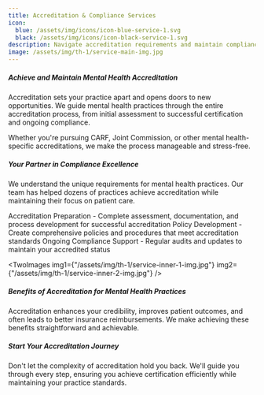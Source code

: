 ```yaml
---
title: Accreditation & Compliance Services
icon:
  blue: /assets/img/icons/icon-blue-service-1.svg
  black: /assets/img/icons/icon-black-service-1.svg
description: Navigate accreditation requirements and maintain compliance with expert guidance tailored for mental health practices
image: /assets/img/th-1/service-main-img.jpg
---
```



##### Achieve and Maintain Mental Health Accreditation

Accreditation sets your practice apart and opens doors to new opportunities. We guide mental health practices through the entire accreditation process, from initial assessment to successful certification and ongoing compliance.

Whether you're pursuing CARF, Joint Commission, or other mental health-specific accreditations, we make the process manageable and stress-free.

##### Your Partner in Compliance Excellence

We understand the unique requirements for mental health practices. Our team has helped dozens of practices achieve accreditation while maintaining their focus on patient care.

<div class="font-semibold text-ColorBlack">
  <ServiceBadge>
    Accreditation Preparation - Complete assessment, documentation, and process
    development for successful accreditation
  </ServiceBadge>
  <ServiceBadge>
    Policy Development - Create comprehensive policies and procedures that meet
    accreditation standards
  </ServiceBadge>
  <ServiceBadge>
    Ongoing Compliance Support - Regular audits and updates to maintain your
    accredited status
  </ServiceBadge>
</div>

<TwoImages
  img1={"/assets/img/th-1/service-inner-1-img.jpg"}
  img2={"/assets/img/th-1/service-inner-2-img.jpg"}
/>

##### Benefits of Accreditation for Mental Health Practices

Accreditation enhances your credibility, improves patient outcomes, and often leads to better insurance reimbursements. We make achieving these benefits straightforward and achievable.

##### Start Your Accreditation Journey

Don't let the complexity of accreditation hold you back. We'll guide you through every step, ensuring you achieve certification efficiently while maintaining your practice standards.
